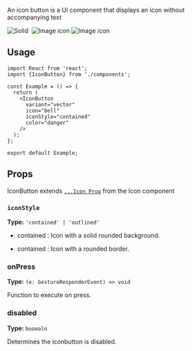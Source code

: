 
An icon button is a UI component that displays an icon without accompanying text

<Tabs>
  <TabItem value="vector" label="Solid" default>
    <img
      src="https://github.com/user-attachments/assets/25aa801e-6540-4c8a-96d4-c7f9c875d05d"
      alt="Solid"
       style={{ maxWidth: "30%", height: "auto",boxShadow:
      '0 10px 15px -3px rgba(0,0,0,0.1), 0 4px 6px -4px rgba(0,0,0,0.1)' }}
    />
  </TabItem>
  <TabItem value="svg" label="Contained">
    <img
      src="https://github.com/user-attachments/assets/4c6cc471-2932-4d38-89a7-198423c0ecdb"
      alt=""
       style={{ maxWidth: "30%", height: "auto",boxShadow:
      '0 10px 15px -3px rgba(0,0,0,0.1), 0 4px 6px -4px rgba(0,0,0,0.1)' }}
    />
  </TabItem>
  <TabItem value="image" label="Outlined">
    <img
      src="https://github.com/user-attachments/assets/38c5e3c9-a7f8-4f0d-9db7-856335ce1577"
      alt="Image icon"
       style={{ maxWidth: "30%", height: "auto",boxShadow:
      '0 10px 15px -3px rgba(0,0,0,0.1), 0 4px 6px -4px rgba(0,0,0,0.1)' }}
    />
  </TabItem>
  <TabItem value="animation" label="Disabled">
    <img
      src="https://github.com/user-attachments/assets/8bd65416-a8dc-465e-a91a-a90f76cac2e6"
      alt="Image icon"
       style={{ maxWidth: "30%", height: "auto",boxShadow:
      '0 10px 15px -3px rgba(0,0,0,0.1), 0 4px 6px -4px rgba(0,0,0,0.1)' }}
    />
  </TabItem>
</Tabs>


## Usage
```tsx
import React from 'react';
import {IconButton} from './components';

const Example = () => {
  return (
    <IconButton
      variant="vector"
      icon="bell"
      iconStyle="contained"
      color="danger"
    />
  );
};

export default Example;
```

## Props

IconButton extends [`...Icon Prop`](/guides/content/editing-an-existing-page#modifying-front-matter) from the Icon component


### `iconStyle`



**Type:** `'contained' | 'outlined'`

- contained : Icon with a solid rounded background.

- contained : Icon with a rounded border.


### onPress

**Type:**  `(e: GestureResponderEvent) => void`

Function to execute on press.


### disabled

**Type:**  `booealn`

Determines the iconbutton is disabled.